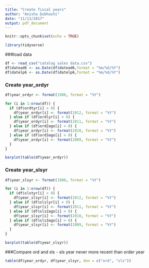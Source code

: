 ```yaml
---
title: "Create fiscal years"
author: "Anisha Dubhashi"
date: "11/13/2017"
output: pdf_document
---
```


```r
knitr::opts_chunk$set(echo = TRUE)
```

```r
library(tidyverse)
```

###load data
```r
df <- read_csv("catalog sales data.csv")
df$datead6 <- as.Date(df$datead6,format = "%m/%d/%Y")
df$datelp6 <- as.Date(df$datelp6,format = "%m/%d/%Y")
```

### Create year_ordyr
```r
df$year_ordyr <- format(1980, format = "%Y")

for (i in 1:nrow(df)) {
  if (df$ordtyr[i] > 0) {
    df$year_ordyr[i] <- format(2012, format = "%Y")
  } else if (df$ordlyr[i] > 0) {
    df$year_ordyr[i] <- format(2011, format = "%Y")
  } else if (df$ord2ago[i] > 0) {
    df$year_ordyr[i] <- format(2010, format = "%Y")
  } else if (df$ord3ago[i] > 0) {
    df$year_ordyr[i] <- format(2009, format = "%Y")
  }  
}

barplot(table(df$year_ordyr))
```

### Create year_slsyr
```r
df$year_slsyr <- format(1980, format = "%Y")

for (i in 1:nrow(df)) {
  if (df$slstyr[i] > 0) {
    df$year_slsyr[i] <- format(2012, format = "%Y")
  } else if (df$slslyr[i] > 0) {
    df$year_slsyr[i] <- format(2011, format = "%Y")
  } else if (df$sls2ago[i] > 0) {
    df$year_slsyr[i] <- format(2010, format = "%Y")
  } else if (df$sls3ago[i] > 0) {
    df$year_slsyr[i] <- format(2009, format = "%Y")
  }  
}

barplot(table(df$year_slsyr))
```

###Compare ord and sls - sls year never more recent than order year
```r
table(df$year_ordyr, df$year_slsyr, dnn = c("ord", "sls"))
```






